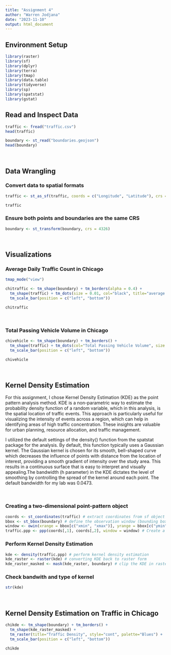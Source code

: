 ---
title: "Assignment 4"
author: "Warren Jodjana"
date: "2023-11-10"
output: html_document
---

## Environment Setup

```{r include=TRUE, message=FALSE}
library(raster)
library(sf)
library(dplyr)
library(terra)
library(tmap)
library(data.table)
library(tidyverse)
library(sp)
library(spatstat)
library(gstat)
```

## Read and Inspect Data

```{r include=TRUE}
traffic <- fread("traffic.csv")
head(traffic)
```

```{r include=TRUE}
boundary <- st_read("boundaries.geojson")
head(boundary)
```
<br>

## Data Wrangling

### Convert data to spatial formats

```{r include=TRUE}
traffic <- st_as_sf(traffic, coords = c("Longitude", "Latitude"), crs = 4326)

traffic
```

### Ensure both points and boundaries are the same CRS

```{r include=TRUE}
boundary <- st_transform(boundary, crs = 4326)
```

<br>

## Visualizations

### Average Daily Traffic Count in Chicago

```{r include=TRUE}
tmap_mode("view")

chitraffic <- tm_shape(boundary) + tm_borders(alpha = 0.4) +
  tm_shape(traffic) + tm_dots(size = 0.01, col="black", title="average traffic") +
  tm_scale_bar(position = c("left", "bottom"))

chitraffic
```
<br>


### Total Passing Vehicle Volume in Chicago

```{r include=TRUE}
chivehicle <- tm_shape(boundary) + tm_borders() +
  tm_shape(traffic) + tm_dots(col="Total Passing Vehicle Volume", size = 0.1 , palette="Blues", n = 6, title="Total Passing Vehicles") +
  tm_scale_bar(position = c("left", "bottom"))

chivehicle
```

<br>

## Kernel Density Estimation

For this assignment, I chose Kernel Density Estimation (KDE) as the point pattern analysis method. KDE is a non-parametric way to estimate the probability density function of a random variable, which in this analysis, is the spatial location of traffic events. This approach is particularly useful for visualizing the intensity of events across a region, which can help in identifying areas of high traffic concentration. These insights are valuable for urban planning, resource allocation, and traffic management.

I utilized the default settings of the density() function from the spatstat package for the analysis. By default, this function typically uses a Gaussian kernel. The Gaussian kernel is chosen for its smooth, bell-shaped curve which decreases the influence of points with distance from the location of interest, providing a smooth gradient of intensity over the study area. This results in a continuous surface that is easy to interpret and visually appealing.The bandwidth (h parameter) in the KDE dictates the level of smoothing by controlling the spread of the kernel around each point. The default bandwidth for my lab was 0.0473.

<br>


### Creating a two-dimensional point-pattern object

```{r include=TRUE, warning=FALSE}
coords <- st_coordinates(traffic) # extract coordinates from sf object
bbox <- st_bbox(boundary) # define the observation window (bounding box) using the boundary data
window <- owin(xrange = bbox[c("xmin", "xmax")], yrange = bbox[c("ymin", "ymax")])
traffic.ppp <- ppp(coords[,1], coords[,2], window = window) # Create a ppp (two-dimensional point-pattern) object
```

### Perform Kernel Density Estimation

```{r include=TRUE}
kde <- density(traffic.ppp) # perform kernel density estimation
kde_raster <- raster(kde) # converting KDE back to raster form
kde_raster_masked <- mask(kde_raster, boundary) # clip the KDE in raster form to chicago boundaries
```

### Check bandwith and type of kernel

```{r include=TRUE}
str(kde) 
```

<br>

## Kernel Density Estimation on Traffic in Chicago

```{r include=TRUE, warning=FALSE}
chikde <- tm_shape(boundary) + tm_borders() +
  tm_shape(kde_raster_masked) +
  tm_raster(title="Traffic Density", style="cont", palette="Blues") +
  tm_scale_bar(position = c("left", "bottom"))

chikde
```





